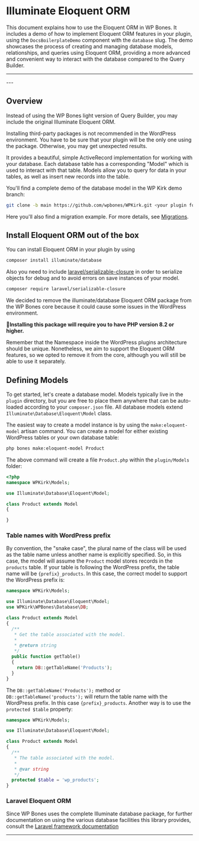 
# Illuminate Eloquent ORM

This document explains how to use the Eloquent ORM in WP Bones. It includes a demo of how to implement Eloquent ORM features in your plugin, using the `DocsBoilerplateDemo` component with the `database` slug. The demo showcases the process of creating and managing database models, relationships, and queries using Eloquent ORM, providing a more advanced and convenient way to interact with the database compared to the Query Builder.

---
<DocsBoilerplateDemo slug="database" />
---

## Overview

Instead of using the WP Bones light version of Query Builder, you may include the original Illuminate Eloquent ORM.

<Callout type="info">
Installing third-party packages is not recommended in the WordPress environment. You have to be sure that your plugin will be the only one using the package. Otherwise, you may get unexpected results.
</Callout>

It provides a beautiful, simple ActiveRecord implementation for working with your database. Each database table has a corresponding "Model" which is used to interact with that table. Models allow you to query for data in your tables, as well as insert new records into the table.

You'll find a complete demo of the database model in the WP Kirk demo branch:

```sh copy
git clone -b main https://github.com/wpbones/WPKirk.git <your plugin folder>
```

Here you'll also find a migration example. For more details, see [Migrations](migrations).

## Install Eloquent ORM out of the box

You can install Eloquent ORM in your plugin by using

```sh copy
composer install illuminate/database
```
Also you need to include [laravel/serializable-closure](https://github.com/laravel/serializable-closure) in order to serialize objects for debug and to avoid errors on save instances of your model.
```sh copy
composer require laravel/serializable-closure
```

<Callout type="info">
We decided to remove the illuminate/database Eloquent ORM package from the WP Bones core because it could cause some issues in the WordPress environment.

🚦**Installing this package will require you to have PHP version 8.2 or higher.**

Remember that the Namespace inside the WordPress plugins architecture should be unique. Nonetheless, we aim to support the Eloquent ORM features, so we opted to remove it from the core, although you will still be able to use it separately.
</Callout>

## Defining Models

To get started, let's create a database model. Models typically live in the `plugin` directory, but you are free to place them anywhere that can be auto-loaded according to your `composer.json` file. All database models extend `Illuminate\Database\Eloquent\Model` class.

The easiest way to create a model instance is by using the `make:eloquent-model` artisan command. You can create a model for either existing WordPress tables or your own database table:

```sh copy
php bones make:eloquent-model Product
```

The above command will create a file `Product.php` within the `plugin/Models` folder:

```php copy
<?php
namespace WPKirk\Models;

use Illuminate\Database\Eloquent\Model;

class Product extends Model
{

}
```

### Table names with WordPress prefix

By convention, the "snake case", the plural name of the class will be used as the table name unless another name is explicitly specified. So, in this case, the model will assume the `Product` model stores records in the `products` table. If your table is following the WordPress prefix, the table name will be `{prefix}_products`. In this case, the correct model to support the WordPress prefix is:

```php copy
namespace WPKirk\Models;

use Illuminate\Database\Eloquent\Model;
use WPKirk\WPBones\Database\DB;

class Product extends Model
{
  /**
   * Get the table associated with the model.
   *
   * @return string
   */
  public function getTable()
  {
    return DB::getTableName('Products');
  }
}
```

The `DB::getTableName('Products');` method or `DB::getTableName('products');` will return the table name with the WordPress prefix. In this case `{prefix}_products`.
Another way is to use the `protected $table` property:

```php copy
namespace WPKirk\Models;

use Illuminate\Database\Eloquent\Model;

class Product extends Model
{
  /**
   * The table associated with the model.
   *
   * @var string
   */
  protected $table = 'wp_products';
}
```

### Laravel Eloquent ORM

Since WP Bones uses the complete Illuminate database package, for further documentation on using the various database facilities this library provides, consult the [Laravel framework documentation](https://laravel.com/docs/11.x/eloquent)

---
<DocsBoilerplateDemo slug="database" />